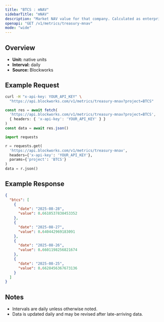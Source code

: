 ```yaml
---
title: "BTCS : mNAV"
sidebarTitle: "mNAV"
description: "Market NAV value for that company. Calculated as enterprise value / NAV"
openapi: "GET /v1/metrics/treasury-mnav"
mode: "wide"
---
```


## Overview

- **Unit:** native units
- **Interval:** daily
- **Source:** Blockworks

## Example Request

<CodeGroup>

```bash cURL
curl -H "x-api-key: YOUR_API_KEY" \
  "https://api.blockworks.com/v1/metrics/treasury-mnav?project=BTCS"
```

```typescript TypeScript
const res = await fetch(
  'https://api.blockworks.com/v1/metrics/treasury-mnav?project=BTCS',
  { headers: { 'x-api-key': 'YOUR_API_KEY' } }
)
const data = await res.json()
```

```python Python
import requests

r = requests.get(
  'https://api.blockworks.com/v1/metrics/treasury-mnav',
  headers={'x-api-key': 'YOUR_API_KEY'},
  params={'project': 'BTCS'}
)
data = r.json()
```

</CodeGroup>

## Example Response

```json
{
  "btcs": [
    {
      "date": "2025-08-28",
      "value": 0.6610537838453352
    },
    {
      "date": "2025-08-27",
      "value": 0.640442969183091
    },
    {
      "date": "2025-08-26",
      "value": 0.6601198256821674
    },
    {
      "date": "2025-08-25",
      "value": 0.6628456367673136
    }
  ]
}
```

## Notes
- Intervals are daily unless otherwise noted.
- Data is updated daily and may be revised after late-arriving data.
